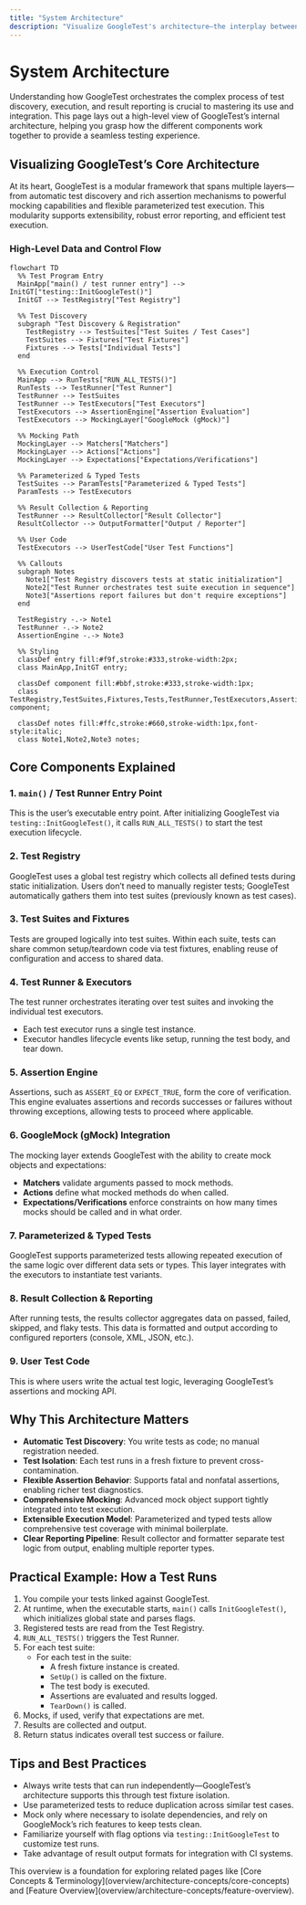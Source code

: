 ```yaml
---
title: "System Architecture"
description: "Visualize GoogleTest's architecture—the interplay between test discovery, assertions, mocking layers, parameterized testing, and execution. Grasp the modular structure and entry points, aided by a clear Mermaid diagram outlining high-level data and control flow."
---
```


# System Architecture

Understanding how GoogleTest orchestrates the complex process of test discovery, execution, and result reporting is crucial to mastering its use and integration. This page lays out a high-level view of GoogleTest’s internal architecture, helping you grasp how the different components work together to provide a seamless testing experience.

## Visualizing GoogleTest’s Core Architecture

At its heart, GoogleTest is a modular framework that spans multiple layers—from automatic test discovery and rich assertion mechanisms to powerful mocking capabilities and flexible parameterized test execution. This modularity supports extensibility, robust error reporting, and efficient test execution.

### High-Level Data and Control Flow

```mermaid
flowchart TD
  %% Test Program Entry
  MainApp["main() / test runner entry"] --> InitGT["testing::InitGoogleTest()"]
  InitGT --> TestRegistry["Test Registry"]

  %% Test Discovery
  subgraph "Test Discovery & Registration"
    TestRegistry --> TestSuites["Test Suites / Test Cases"]
    TestSuites --> Fixtures["Test Fixtures"]
    Fixtures --> Tests["Individual Tests"]
  end

  %% Execution Control
  MainApp --> RunTests["RUN_ALL_TESTS()"]
  RunTests --> TestRunner["Test Runner"]
  TestRunner --> TestSuites
  TestRunner --> TestExecutors["Test Executors"]
  TestExecutors --> AssertionEngine["Assertion Evaluation"]
  TestExecutors --> MockingLayer["GoogleMock (gMock)"]

  %% Mocking Path
  MockingLayer --> Matchers["Matchers"]
  MockingLayer --> Actions["Actions"]
  MockingLayer --> Expectations["Expectations/Verifications"]

  %% Parameterized & Typed Tests
  TestSuites --> ParamTests["Parameterized & Typed Tests"]
  ParamTests --> TestExecutors

  %% Result Collection & Reporting
  TestRunner --> ResultCollector["Result Collector"]
  ResultCollector --> OutputFormatter["Output / Reporter"]

  %% User Code
  TestExecutors --> UserTestCode["User Test Functions"]

  %% Callouts
  subgraph Notes
    Note1["Test Registry discovers tests at static initialization"]
    Note2["Test Runner orchestrates test suite execution in sequence"]
    Note3["Assertions report failures but don't require exceptions"]
  end

  TestRegistry -.-> Note1
  TestRunner -.-> Note2
  AssertionEngine -.-> Note3

  %% Styling
  classDef entry fill:#f9f,stroke:#333,stroke-width:2px;
  class MainApp,InitGT entry;

  classDef component fill:#bbf,stroke:#333,stroke-width:1px;
  class TestRegistry,TestSuites,Fixtures,Tests,TestRunner,TestExecutors,AssertionEngine,MockingLayer,Matchers,Actions,Expectations,ParamTests,ResultCollector,OutputFormatter,UserTestCode component;

  classDef notes fill:#ffc,stroke:#660,stroke-width:1px,font-style:italic;
  class Note1,Note2,Note3 notes;
```


## Core Components Explained

### 1. `main()` / Test Runner Entry Point
This is the user’s executable entry point. After initializing GoogleTest via `testing::InitGoogleTest()`, it calls `RUN_ALL_TESTS()` to start the test execution lifecycle.

### 2. Test Registry
GoogleTest uses a global test registry which collects all defined tests during static initialization. Users don’t need to manually register tests; GoogleTest automatically gathers them into test suites (previously known as test cases).

### 3. Test Suites and Fixtures
Tests are grouped logically into test suites. Within each suite, tests can share common setup/teardown code via test fixtures, enabling reuse of configuration and access to shared data.

### 4. Test Runner & Executors
The test runner orchestrates iterating over test suites and invoking the individual test executors.

- Each test executor runs a single test instance.
- Executor handles lifecycle events like setup, running the test body, and tear down.

### 5. Assertion Engine
Assertions, such as `ASSERT_EQ` or `EXPECT_TRUE`, form the core of verification. This engine evaluates assertions and records successes or failures without throwing exceptions, allowing tests to proceed where applicable.

### 6. GoogleMock (gMock) Integration
The mocking layer extends GoogleTest with the ability to create mock objects and expectations:

- **Matchers** validate arguments passed to mock methods.
- **Actions** define what mocked methods do when called.
- **Expectations/Verifications** enforce constraints on how many times mocks should be called and in what order.

### 7. Parameterized & Typed Tests
GoogleTest supports parameterized tests allowing repeated execution of the same logic over different data sets or types. This layer integrates with the executors to instantiate test variants.

### 8. Result Collection & Reporting
After running tests, the results collector aggregates data on passed, failed, skipped, and flaky tests. This data is formatted and output according to configured reporters (console, XML, JSON, etc.).

### 9. User Test Code
This is where users write the actual test logic, leveraging GoogleTest’s assertions and mocking API.

## Why This Architecture Matters

- **Automatic Test Discovery**: You write tests as code; no manual registration needed.
- **Test Isolation**: Each test runs in a fresh fixture to prevent cross-contamination.
- **Flexible Assertion Behavior**: Supports fatal and nonfatal assertions, enabling richer test diagnostics.
- **Comprehensive Mocking**: Advanced mock object support tightly integrated into test execution.
- **Extensible Execution Model**: Parameterized and typed tests allow comprehensive test coverage with minimal boilerplate.
- **Clear Reporting Pipeline**: Result collector and formatter separate test logic from output, enabling multiple reporter types.

## Practical Example: How a Test Runs

1. You compile your tests linked against GoogleTest.
2. At runtime, when the executable starts, `main()` calls `InitGoogleTest()`, which initializes global state and parses flags.
3. Registered tests are read from the Test Registry.
4. `RUN_ALL_TESTS()` triggers the Test Runner.
5. For each test suite:
   - For each test in the suite:
     - A fresh fixture instance is created.
     - `SetUp()` is called on the fixture.
     - The test body is executed.
     - Assertions are evaluated and results logged.
     - `TearDown()` is called.
6. Mocks, if used, verify that expectations are met.
7. Results are collected and output.
8. Return status indicates overall test success or failure.

## Tips and Best Practices

- Always write tests that can run independently—GoogleTest’s architecture supports this through test fixture isolation.
- Use parameterized tests to reduce duplication across similar test cases.
- Mock only where necessary to isolate dependencies, and rely on GoogleMock’s rich features to keep tests clean.
- Familiarize yourself with flag options via `testing::InitGoogleTest` to customize test runs.
- Take advantage of result output formats for integration with CI systems.

<Info>
This overview is a foundation for exploring related pages like [Core Concepts & Terminology](overview/architecture-concepts/core-concepts) and [Feature Overview](overview/architecture-concepts/feature-overview).
</Info>